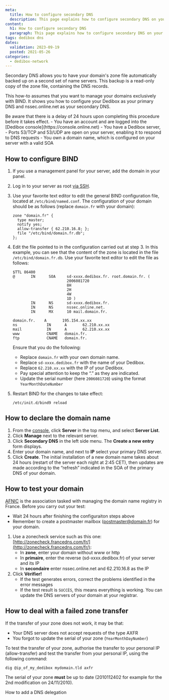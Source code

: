 ```yaml
---
meta:
  title: How to configure secondary DNS
  description: This page explains how to configure secondary DNS on your server
content:
  h1: How to configure secondary DNS
  paragraph: This page explains how to configure secondary DNS on your server
tags: dedibox dns 
dates:
  validation: 2023-09-19
  posted: 2021-05-26
categories:
  - dedibox-network
---
```


Secondary DNS allows you to have your domain's zone file automatically backed up on a second set of name servers. This backup is a read-only copy of the zone file, containing the DNS records.

This how-to assumes that you want to manage your domains exclusively with BIND. It shows you how to configure your Dedibox as your primary DNS and nssec.online.net as your secondary DNS.

<Message type="important">
  Be aware that there is a delay of 24 hours upon completing this procedure before it takes effect.
</Message>

<Message type="requirement">
  - You have an account and are logged into the [Dedibox console](https://console.online.net) 
  - You have a Dedibox server,
  - Ports 53/TCP and 53/UDP are open on your server, enabling it to respond to DNS requests
  - You own a domain name, which is configured on your server with a valid SOA
</Message>

## How to configure BIND

1. If you use a management panel for your server, add the domain in your panel.
2. Log in to your server as root [via SSH](/dedibox/dedicated-servers/how-to/connect-to-server/#how-to-connect-via-ssh).
3. Use your favorite text editor to edit the general BIND configuration file, located at `/etc/bind/named.conf`. The configuration of your domain should be as follows (replace `domain.fr` with your domain):
    ```
    zone "domain.fr" { 
      type master; 
      notify yes; 
      allow-transfer { 62.210.16.8; }; 
      file "/etc/bind/domain.fr.db"; 
    }; 
    ```
4. Edit the file pointed to in the configuration carried out at step 3. In this example, you can see that the content of the zone is located in the file `/etc/bind/domain.fr.db`. Use your favorite text editor to edit the file as follows:
    ```
    $TTL 86400
    @       IN      SOA     sd-xxxx.dedibox.fr. root.domain.fr. (
                            2006081720
                            8H
                            2H
                            4W
                            1D )
            IN      NS      sd-xxxx.dedibox.fr.
            IN      NS      nssec.online.net.
            IN      MX      10 mail.domain.fr.

    domain.fr.    A       195.154.xx.xx
    ns             IN      A       62.210.xx.xx
    mail           IN      A       62.210.xx.xx
    www            CNAME   domain.fr.
    ftp            CNAME   domain.fr.
    ```

    Ensure that you do the following:
      - Replace `domain.fr` with your own domain name.
      - Replace `sd-xxxx.dedibox.fr` with the name of your Dedibox.
      - Replace `62.210.xx.xx` with the IP of your Dedibox.
      - Pay special attention to keep the “.” as they are indicated.
      - Update the serial number (here `2006081720`) using the format `YearMonthDateNumber`
5. Restart BIND for the changes to take effect:
    ```
    /etc/init.d/bind9 reload
    ```

## How to declare the domain name

1. From the [console](https://console.online.net/), click **Server** in the top menu, and select **Server List**.
2. Click **Manage** next to the relevant server.
3. Click **Secondary DNS** in the left side menu. The **Create a new entry** form displays.
4. Enter your domain name, and next to **IP** select your primary DNS server.
5. Click **Create**.
    <Message type="note">
      The initial installation of a new domain name takes about 24 hours (restart of the server each night at 2:45 CET), then updates are made according to the “refresh” indicated in the SOA of the primary DNS of your domain. 
    </Message>

## How to test your domain

[AFNIC](https://www.afnic.fr/) is the association tasked with managing the domain name registry in France. Before you carry out your test:
  - Wait 24 hours after finishing the configuraiton steps above
  - Remember to create a postmaster mailbox (postmaster@domain.fr) for your domain.

1. Use a zonecheck service such as this one: [http://zonecheck.francedns.com/fr/](http://zonecheck.francedns.com/fr/):
    - In **zone**, enter your domain without www or http
    - In **primaire**, enter the reverse (sd-xxxx.dedibox.fr) of your server and its IP
    - In **secondaire** enter nssec.online.net and 62.210.16.8 as the IP
2. Click **Vérifier!**
    - If the test generates errors, correct the problems identified in the error messages
    - If the test result is `SUCCÈS`, this means everything is working. You can update the DNS servers of your domain at your registrar.

## How to deal with a failed zone transfer

If the transfer of your zone does not work, it may be that:
  - Your DNS server does not accept requests of the type AXFR
  - You forgot to update the serial of your zone (`YearMonthDayNumber`)

To test the transfer of your zone, authorise the transfer to your personal IP (allow-transfer) and test the transfer from your personal IP, using the following command:

```
dig @ip_of_my_dedibox mydomain.tld axfr
```

The serial of your zone **must** be up to date (2010112402 for example for the 2nd modification on 24/11/2010).


<Navigation title="See Also">
  <PreviousButton to="/dedibox-network/dns/how-to/add-dns-delegation/">How to add a DNS delegation</PreviousButton>
</Navigation>
